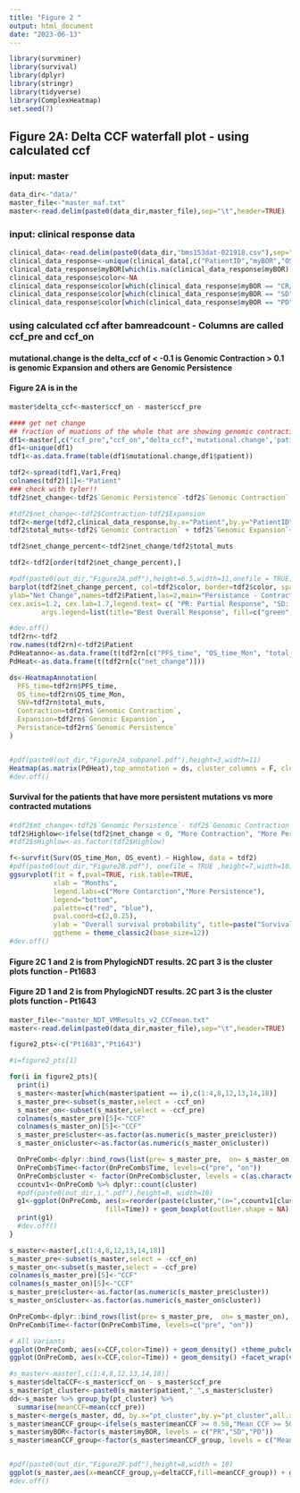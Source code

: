 ```yaml
---
title: "Figure 2 "
output: html_document
date: "2023-06-13"
---
```


```r
library(survminer)
library(survival)
library(dplyr)
library(stringr)
library(tidyverse)
library(ComplexHeatmap)
set.seed(7)
```

## Figure 2A: Delta CCF waterfall plot - using calculated ccf 
###           input: master 


```r
data_dir<-"data/"
master_file<-"master_maf.txt"
master<-read.delim(paste0(data_dir,master_file),sep="\t",header=TRUE)

```

###           input: clinical response data
```r
clinical_data<-read.delim(paste0(data_dir,"bms153dat-021918.csv"),sep=",",header=TRUE)
clinical_data_response<-unique(clinical_data[,c("PatientID","myBOR","OS_event","OS_time_Mon","PFS_event","PFS_time")])
clinical_data_response$myBOR[which(is.na(clinical_data_response$myBOR))]<-"PD"
clinical_data_response$color<-NA
clinical_data_response$color[which(clinical_data_response$myBOR == "CR/PR")]<-"green"
clinical_data_response$color[which(clinical_data_response$myBOR == "SD")]<-"orange"
clinical_data_response$color[which(clinical_data_response$myBOR == "PD")]<-"red"
```

### using calculated ccf after bamreadcount - Columns are called ccf_pre and ccf_on
#### mutational.change is the delta_ccf of < -0.1 is Genomic Contraction > 0.1 is genomic Expansion and others are Genomic Persistence

#### Figure 2A is in the 

```r
master$delta_ccf<-master$ccf_on - master$ccf_pre

#### get net change
## fraction of muations of the whole that are showing genomic contraction/ mutations in genomic expansion
df1<-master[,c("ccf_pre","ccf_on","delta_ccf",'mutational.change','patient',"PT_MUT")]
df1<-unique(df1)
tdf1<-as.data.frame(table(df1$mutational.change,df1$patient))

tdf2<-spread(tdf1,Var1,Freq)
colnames(tdf2)[1]<-"Patient"
### check with tyler!!
tdf2$net_change<-tdf2$`Genomic Persistence`-tdf2$`Genomic Contraction`

#tdf2$net_change<-tdf2$Contraction-tdf2$Expansion
tdf2<-merge(tdf2,clinical_data_response,by.x="Patient",by.y="PatientID",all.x=TRUE)
tdf2$total_muts<-tdf2$`Genomic Contraction` + tdf2$`Genomic Expansion`+tdf2$`Genomic Persistence`

tdf2$net_change_percent<-tdf2$net_change/tdf2$total_muts

tdf2<-tdf2[order(tdf2$net_change_percent),]

#pdf(paste0(out_dir,"Figure2A.pdf"),height=6.5,width=11,onefile = TRUE)
barplot(tdf2$net_change_percent, col=tdf2$color, border=tdf2$color, space=0.4,
ylab="Net Change",names=tdf2$Patient,las=2,main="Persistance - Contraction",
cex.axis=1.2, cex.lab=1.7,legend.text= c( "PR: Partial Response", "SD: Stable Disease", "PD: Progressive Disease"),
        args.legend=list(title="Best Overall Response", fill=c("green","orange",  "red"),x="topright",inset = c(0, 0.5),cex=1.5))

```

```r
#dev.off()
tdf2rn<-tdf2
row.names(tdf2rn)<-tdf2$Patient
PdHeatanno<-as.data.frame(t(tdf2rn[c("PFS_time", "OS_time_Mon", "total_muts","net_change_percent")]))
PdHeat<-as.data.frame(t(tdf2rn[c("net_change")]))

ds<-HeatmapAnnotation(
  PFS_time=tdf2rn$PFS_time,
  OS_time=tdf2rn$OS_time_Mon,
  SNV=tdf2rn$total_muts,
  Contraction=tdf2rn$`Genomic Contraction`,
  Expansion=tdf2rn$`Genomic Expansion`,
  Persistance=tdf2rn$`Genomic Persistence`
)


#pdf(paste0(out_dir,"Figure2A_subpanel.pdf"),height=3,width=11)
Heatmap(as.matrix(PdHeat),top_annotation = ds, cluster_columns = F, cluster_rows = F )
#dev.off()

```


#### Survival for the patients that have more persistent mutations vs more contracted mutations 

```r
#tdf2$mt_change<-tdf2$`Genomic Persistence`- tdf2$`Genomic Contraction`
tdf2$Highlow<-ifelse(tdf2$net_change < 0, "More Contraction", "More Persistence")
#tdf2$sHighlow<-as.factor(tdf2$Highlow)

f<-survfit(Surv(OS_time_Mon, OS_event) ~ Highlow, data = tdf2)
#pdf(paste0(out_dir,"Figure2B.pdf"), onefile = TRUE ,height=7,width=10)
ggsurvplot(fit = f,pval=TRUE, risk.table=TRUE,
           xlab = "Months",
           legend.labs=c("More Contarction","More Persistence"),
           legend="bottom",
           palette=c("red", "blue"),
           pval.coord=c(2,0.25),
           ylab = "Overall survival probability", title=paste("Survival based on mutational change", sep=" "),
           ggtheme = theme_classic2(base_size=12))
#dev.off()

```

#### Figure 2C 1 and 2 is from PhylogicNDT results. 2C part 3 is the cluster plots function - Pt1683
#### Figure 2D 1 and 2 is from PhylogicNDT results. 2C part 3 is the cluster plots function - Pt1643

```r
master_file<-"master_NDT_VMResults_v2_CCFmean.txt"
master<-read.delim(paste0(data_dir,master_file),sep="\t",header=TRUE)
```

```r

figure2_pts<-c("Pt1683","Pt1643")

#i=figure2_pts[1]

for(i in figure2_pts){
  print(i)
  s_master<-master[which(master$patient == i),c(1:4,8,12,13,14,18)]
  s_master_pre<-subset(s_master,select = -ccf_on)
  s_master_on<-subset(s_master,select = -ccf_pre)
  colnames(s_master_pre)[5]<-"CCF"
  colnames(s_master_on)[5]<-"CCF"
  s_master_pre$cluster<-as.factor(as.numeric(s_master_pre$cluster))
  s_master_on$cluster<-as.factor(as.numeric(s_master_on$cluster))

  OnPreComb<-dplyr::bind_rows(list(pre= s_master_pre,  on= s_master_on), .id = 'Time')
  OnPreComb$Time<-factor(OnPreComb$Time, levels=c("pre", "on"))
  OnPreComb$cluster <- factor(OnPreComb$cluster, levels = c(as.character(1:max(as.numeric(levels(OnPreComb$cluster))))))
  ccountv1<-OnPreComb %>% dplyr::count(cluster)
  #pdf(paste0(out_dir,i,".pdf"),height=8, width=10)
  g1<-ggplot(OnPreComb, aes(x=reorder(paste(cluster,"(n=",ccountv1[cluster,'n'],")",sep = ""),-CCF, na.rm = TRUE), y=CCF,
                        fill=Time)) + geom_boxplot(outlier.shape = NA) + theme_pubclean() + theme(axis.text.x = element_text(angle = 90))
  print(g1)
  #dev.off()
}


```

```r

s_master<-master[,c(1:4,8,12,13,14,18)]
s_master_pre<-subset(s_master,select = -ccf_on)
s_master_on<-subset(s_master,select = -ccf_pre)
colnames(s_master_pre)[5]<-"CCF"
colnames(s_master_on)[5]<-"CCF"
s_master_pre$cluster<-as.factor(as.numeric(s_master_pre$cluster))
s_master_on$cluster<-as.factor(as.numeric(s_master_on$cluster))

OnPreComb<-dplyr::bind_rows(list(pre= s_master_pre,  on= s_master_on), .id = 'Time')
OnPreComb$Time<-factor(OnPreComb$Time, levels=c("pre", "on"))

# All Variants
ggplot(OnPreComb, aes(x=CCF,color=Time)) + geom_density() +theme_pubclean()
ggplot(OnPreComb, aes(x=CCF,color=Time)) + geom_density() +facet_wrap(vars(myBOR))+theme_pubclean()

```

```r
#s_master<-master[,c(1:4,8,12,13,14,18)]
s_master$deltaCCF<-s_master$ccf_on - s_master$ccf_pre
s_master$pt_cluster<-paste0(s_master$patient,"_",s_master$cluster)
dd<-s_master %>% group_by(pt_cluster) %>% 
  summarise(meanCCF=mean(ccf_pre))
s_master<-merge(s_master, dd, by.x="pt_cluster",by.y="pt_cluster",all.x=TRUE)
s_master$meanCCF_group<-ifelse(s_master$meanCCF >= 0.50,"Mean CCF >= 50","Mean CCF < 50")
s_master$myBOR<-factor(s_master$myBOR, levels = c("PR","SD","PD"))
s_master$meanCCF_group<-factor(s_master$meanCCF_group, levels = c("Mean CCF < 50","Mean CCF >= 50"))


#pdf(paste0(out_dir,"Figure2F.pdf"),height=8,width = 10)
ggplot(s_master,aes(x=meanCCF_group,y=deltaCCF,fill=meanCCF_group)) + geom_boxplot(outlier.shape = NA) + facet_wrap(vars(myBOR))+theme_pubclean() +  theme(axis.text.x = element_text(angle = 90)) + stat_compare_means() +ylab("Delta CCF Variants") + xlab("") +theme(legend.position = "none")
#dev.off()

```